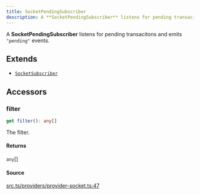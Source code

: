 ```yaml
---
title: SocketPendingSubscriber
description: A **SocketPendingSubscriber** listens for pending transacitons and emits  ...
---
```


A **SocketPendingSubscriber** listens for pending transacitons and emits
 `"pending"` events.

## Extends

- [`SocketSubscriber`](/content/classes/SocketSubscriber.mdx)

## Accessors

### filter

```ts
get filter(): any[]
```

The filter.

#### Returns

`any`[]

#### Source

[src.ts/providers/provider-socket.ts:47](https://github.com/dominant-strategies/quais-6.js/blob/3f482dd134064d41657ff7dc9ba8162f741c9c83/src.ts/providers/provider-socket.ts#L47)
